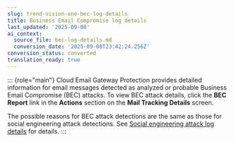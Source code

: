 ```yaml
---
slug: trend-vision-one-bec-log-details
title: Business Email Compromise log details
last_updated: '2025-09-08'
ai_context:
  source_file: bec-log-details.md
  conversion_date: '2025-09-08T23:42:24.256Z'
conversion_status: converted
translation_ready: true
---
```


::: {role="main"}
Cloud Email Gateway Protection provides detailed information for email messages detected as analyzed or probable Business Email Compromise (BEC) attacks. To view BEC attack details, click the **BEC Report** link in the **Actions** section on the **Mail Tracking Details** screen.

The possible reasons for BEC attack detections are the same as those for social engineering attack detections. See [Social engineering attack log details](sea-log-details.mdx) for details.
:::
